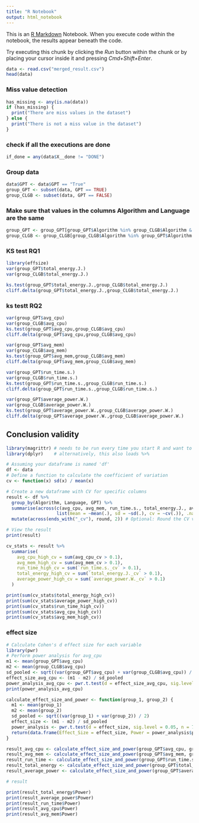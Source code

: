 ```yaml
---
title: "R Notebook"
output: html_notebook
---
```


This is an [R Markdown](http://rmarkdown.rstudio.com) Notebook. When you execute code within the notebook, the results appear beneath the code. 

Try executing this chunk by clicking the *Run* button within the chunk or by placing your cursor inside it and pressing *Cmd+Shift+Enter*. 

```r
data <- read.csv("merged_result.csv")
head(data)
```

### Miss value detection
```r
has_missing <- any(is.na(data))
if (has_missing) {
  print("There are miss values in the dataset")
} else {
  print("There is not a miss value in the dataset")
}
```

### check if all the executions are done
```r
if_done = any(data$X__done != "DONE")
```

### Group data
```r
data$GPT <- data$GPT == "True"
group_GPT <- subset(data, GPT == TRUE)
group_CLGB <- subset(data, GPT == FALSE)
```


### Make sure that values in the columns Algorithm and Language are the same
```r
group_GPT <- group_GPT[group_GPT$Algorithm %in% group_CLGB$Algorithm & group_GPT$Language %in% group_CLGB$Language,]
group_CLGB <- group_CLGB[group_CLGB$Algorithm %in% group_GPT$Algorithm & group_CLGB$Language %in% group_GPT$Language,]
```

### KS test RQ1

```r
library(effsize)
var(group_GPT$total_energy.J.)
var(group_CLGB$total_energy.J.)
```

```r
ks.test(group_GPT$total_energy.J.,group_CLGB$total_energy.J.)
cliff.delta(group_GPT$total_energy.J.,group_CLGB$total_energy.J.)
```
### ks testt RQ2
```r
var(group_GPT$avg_cpu)
var(group_CLGB$avg_cpu)
ks.test(group_GPT$avg_cpu,group_CLGB$avg_cpu)
cliff.delta(group_GPT$avg_cpu,group_CLGB$avg_cpu)
```
```r
var(group_GPT$avg_mem)
var(group_CLGB$avg_mem)
ks.test(group_GPT$avg_mem,group_CLGB$avg_mem)
cliff.delta(group_GPT$avg_mem,group_CLGB$avg_mem)
```
```r
var(group_GPT$run_time.s.)
var(group_CLGB$run_time.s.)
ks.test(group_GPT$run_time.s.,group_CLGB$run_time.s.)
cliff.delta(group_GPT$run_time.s.,group_CLGB$run_time.s.)
```

```r
var(group_GPT$average_power.W.)
var(group_CLGB$average_power.W.)
ks.test(group_GPT$average_power.W.,group_CLGB$average_power.W.)
cliff.delta(group_GPT$average_power.W.,group_CLGB$average_power.W.)
```
## Conclusion validity


```r
library(magrittr) # needs to be run every time you start R and want to use %>%
library(dplyr)    # alternatively, this also loads %>%
```


```r
# Assuming your dataframe is named 'df'
df <- data
# Define a function to calculate the coefficient of variation
cv <- function(x) sd(x) / mean(x) 

# Create a new dataframe with CV for specific columns
result <- df %>%
  group_by(Algorithm, Language, GPT) %>%
  summarise(across(c(avg_cpu, avg_mem, run_time.s., total_energy.J., average_power.W.), 
                   list(mean = ~mean(.), sd = ~sd(.), cv = ~cv(.)), .names = "{col}_{fn}")) %>%
  mutate(across(ends_with("_cv"), round, 2)) # Optional: Round the CV values to 2 decimal places

# View the result
print(result)


```

```r

cv_stats <- result %>%
  summarise(
    avg_cpu_high_cv = sum(avg_cpu_cv > 0.1),
    avg_mem_high_cv = sum(avg_mem_cv > 0.1),
    run_time_high_cv = sum(`run_time.s._cv` > 0.1),
    total_energy_high_cv = sum(`total_energy.J._cv` > 0.1),
    average_power_high_cv = sum(`average_power.W._cv` > 0.1)
  )

print(sum(cv_stats$total_energy_high_cv))
print(sum(cv_stats$average_power_high_cv))
print(sum(cv_stats$run_time_high_cv))
print(sum(cv_stats$avg_cpu_high_cv))
print(sum(cv_stats$avg_mem_high_cv))


```
### effect size
```r
# Calculate Cohen's d effect size for each variable
library(pwr)
# Perform power analysis for avg_cpu
m1 <- mean(group_GPT$avg_cpu)
m2 <- mean(group_CLGB$avg_cpu)
sd_pooled <- sqrt((var(group_GPT$avg_cpu) + var(group_CLGB$avg_cpu)) / 2)
effect_size_avg_cpu <- (m1 - m2) / sd_pooled
power_analysis_avg_cpu <- pwr.t.test(d = effect_size_avg_cpu, sig.level = 0.05, n = 750, type = "two.sample")
print(power_analysis_avg_cpu)
```
```r
calculate_effect_size_and_power <- function(group_1, group_2) {
  m1 <- mean(group_1)
  m2 <- mean(group_2)
  sd_pooled <- sqrt((var(group_1) + var(group_2)) / 2)
  effect_size <- (m1 - m2) / sd_pooled
  power_analysis <- pwr.t.test(d = effect_size, sig.level = 0.05, n = 750, type = "two.sample")
  return(data.frame(Effect_Size = effect_size, Power = power_analysis$power))
}

result_avg_cpu <- calculate_effect_size_and_power(group_GPT$avg_cpu, group_CLGB$avg_cpu)
result_avg_mem <- calculate_effect_size_and_power(group_GPT$avg_mem, group_CLGB$avg_mem)
result_run_time <- calculate_effect_size_and_power(group_GPT$run_time.s., group_CLGB$run_time.s.)
result_total_energy <- calculate_effect_size_and_power(group_GPT$total_energy.J., group_CLGB$total_energy.J.)
result_average_power <- calculate_effect_size_and_power(group_GPT$average_power.W., group_CLGB$average_power.W.)

# result

print(result_total_energy$Power)
print(result_average_power$Power)
print(result_run_time$Power)
print(result_avg_cpu$Power)
print(result_avg_mem$Power)
```


